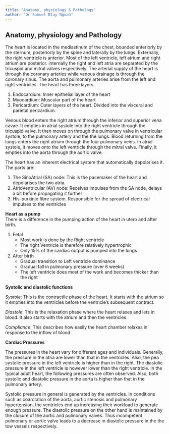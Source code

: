 ```yaml
---
title: "Anatomy, physiology & Pathology"
author: "Dr Samuel Blay Nguah"
---
```


## Anatomy, physiology and Pathology

The heart is located in the mediastinum of the chest, bounded anteriorly by the sternum, posteriorly
by the spine and laterally by the lungs. Externally, the right ventricle is anterior. Most of the
left ventricle, left atrium and right atrium are posterior. internally the right and left atria are
separated by the tricuspid and mitral valves respectively. The arterial supply of the heart is
through the coronary arteries while venous drainage is through the coronary sinus. The aorta and
pulmonary arteries arise from the left and right ventricles. The heart has three layers:

1.  Endocardium: Inner epithelial layer of the heart
2.  Myocardium: Muscular part of the heart
3.  Pericardium: Outer layers of the heart. Divided into the visceral and parietal pericardium.

Venous blood enters the right atrium through the inferior and superior vena cavae. It empties in
atrial systole into the right ventricle through the tricuspid valve. It then moves on through the
pulmonary valve in ventricular systole, to the pulmonary artery and the the lungs. Blood returning
from the lungs enters the right atrium through the four pulmonary veins. In atrial systole, it moves
onto the left ventricle through the mitral valve. Finally, it empties into the aorta through the
aortic valve.

The heart has an inherent electrical system that automatically depolarises it. The parts are:

1.  The SinoAtrial (SA) node: This is the pacemaker of the heart and depolarises the two atria.
2.  AtrioVentricular (AV) node: Receives impulses from the SA node, delays a bit before propagating
    it further
3.  His-purkinje fibre system. Responsible for the spread of electrical impulses to the ventricles

**Heart as a pump**\
There is a difference in the pumping action of the heart in utero and after birth.

1.  Fetal
    -   Most work is done by the Right ventricle
    -   The right Ventricle is therefore relatively hypertrophic
    -   Only 15% of the cardiac output is pumped into the lungs
2.  After birth
    -   Gradual transition to Left ventricle dominance
    -   Gradual fall in pulmonary pressure (over 6 weeks)
    -   The left ventricle does most of the work and becomes thicker than the right

**Systolic and diastolic functions**

*Systole*: This is the contractile phase of the heart. It starts with the atrium so it empties into
the ventricles before the ventricle's subsequent contract.

*Diastole*: This is the relaxation phase where the heart relaxes and lets in blood. It also starts
with the atrium and then the ventricles.

*Compliance*: This describes how easily the heart chamber relaxes in response to the inflow of
blood.

**Cardiac Pressures**

The pressures in the heart vary for different ages and individuals. Generally, the pressure in the
atria are lower than that in the ventricles. Also, the pea systolic pressure in the left ventricle
is higher than in the right. The diastolic pressure in the left ventricle is however lower than the
right ventricle. In the typical adult heart, the following pressures are often observed. Also, both
systolic and diastolic pressure in the aorta is higher than that in the pulmonary artery.

Systolic pressure in general is generated by the ventricles. In conditions such as coarctation of
the aorta, aortic stenosis and pulmonary hypertension, the ventricles end up increasing their
workload to generate enough pressure. The diastolic pressure on the other hand is maintained by the
closure of the aortic and pulmonary valves. Thus incompetent pulmonary or aortic valve leads to a
decrease in diastolic pressure in the the tow vessels respectively.
